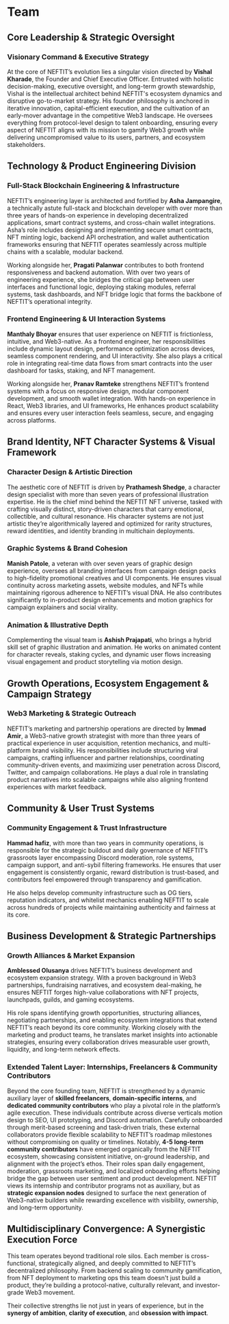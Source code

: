 # Team

## Core Leadership & Strategic Oversight

### Visionary Command & Executive Strategy

At the core of NEFTIT’s evolution lies a singular vision directed by **Vishal Kharade**, the Founder and Chief Executive Officer. Entrusted with holistic decision-making, executive oversight, and long-term growth stewardship, Vishal is the intellectual architect behind NEFTIT's ecosystem dynamics and disruptive go-to-market strategy. His founder philosophy is anchored in iterative innovation, capital-efficient execution, and the cultivation of an early-mover advantage in the competitive Web3 landscape. He oversees everything from protocol-level design to talent onboarding, ensuring every aspect of NEFTIT aligns with its mission to gamify Web3 growth while delivering uncompromised value to its users, partners, and ecosystem stakeholders.



## Technology & Product Engineering Division

### Full-Stack Blockchain Engineering & Infrastructure

NEFTIT’s engineering layer is architected and fortified by **Asha Jampangire**, a technically astute full-stack and blockchain developer with over more than three years of hands-on experience in developing decentralized applications, smart contract systems, and cross-chain wallet integrations. Asha’s role includes designing and implementing secure smart contracts, NFT minting logic, backend API orchestration, and wallet authentication frameworks ensuring that NEFTIT operates seamlessly across multiple chains with a scalable, modular backend.

Working alongside her, **Pragati Palanwar** contributes to both frontend responsiveness and backend automation. With over two years of engineering experience, she bridges the critical gap between user interfaces and functional logic, deploying staking modules, referral systems, task dashboards, and NFT bridge logic that forms the backbone of NEFTIT’s operational integrity.

### Frontend Engineering & UI Interaction Systems

**Manthaly Bhoyar** ensures that user experience on NEFTIT is frictionless, intuitive, and Web3-native. As a frontend engineer, her responsibilities include dynamic layout design, performance optimization across devices, seamless component rendering, and UI interactivity. She also plays a critical role in integrating real-time data flows from smart contracts into the user dashboard for tasks, staking, and NFT management.

Working alongside her, **Pranav Ramteke** strengthens NEFTIT’s frontend systems with a focus on responsive design, modular component development, and smooth wallet integration. With hands-on experience in React, Web3 libraries, and UI frameworks, He enhances product scalability and ensures every user interaction feels seamless, secure, and engaging across platforms.


## Brand Identity, NFT Character Systems & Visual Framework

### Character Design & Artistic Direction

The aesthetic core of NEFTIT is driven by **Prathamesh Shedge**, a character design specialist with more than seven years of professional illustration expertise. He is the chief mind behind the NEFTIT NFT universe, tasked with crafting visually distinct, story-driven characters that carry emotional, collectible, and cultural resonance. His character systems are not just artistic they’re algorithmically layered and optimized for rarity structures, reward identities, and identity branding in multichain deployments.

### Graphic Systems & Brand Cohesion

**Manish Patole**, a veteran with over seven years of graphic design experience, oversees all branding interfaces from campaign design packs to high-fidelity promotional creatives and UI components. He ensures visual continuity across marketing assets, website modules, and NFTs while maintaining rigorous adherence to NEFTIT’s visual DNA. He also contributes significantly to in-product design enhancements and motion graphics for campaign explainers and social virality.

### Animation & Illustrative Depth

Complementing the visual team is **Ashish Prajapati**, who brings a hybrid skill set of graphic illustration and animation. He works on animated content for character reveals, staking cycles, and dynamic user flows increasing visual engagement and product storytelling via motion design.

## Growth Operations, Ecosystem Engagement & Campaign Strategy

### Web3 Marketing & Strategic Outreach

NEFTIT’s marketing and partnership operations are directed by **Immad Amir**, a Web3-native growth strategist with more than three years of practical experience in user acquisition, retention mechanics, and multi-platform brand visibility. His responsibilities include structuring viral campaigns, crafting influencer and partner relationships, coordinating community-driven events, and maximizing user penetration across Discord, Twitter, and campaign collaborations. He plays a dual role in translating product narratives into scalable campaigns while also aligning frontend experiences with market feedback.



## Community & User Trust Systems

### Community Engagement & Trust Infrastructure

**Hammad hafiz**, with more than two years in community operations, is responsible for the strategic buildout and daily governance of NEFTIT’s grassroots layer encompassing Discord moderation, role systems, campaign support, and anti-sybil filtering frameworks. He ensures that user engagement is consistently organic, reward distribution is trust-based, and contributors feel empowered through transparency and gamification.

He also helps develop community infrastructure such as OG tiers, reputation indicators, and whitelist mechanics enabling NEFTIT to scale across hundreds of projects while maintaining authenticity and fairness at its core.

## Business Development & Strategic Partnerships

### Growth Alliances & Market Expansion

**Amblessed Olusanya** drives NEFTIT’s business development and ecosystem expansion strategy. With a proven background in Web3 partnerships, fundraising narratives, and ecosystem deal-making, he ensures NEFTIT forges high-value collaborations with NFT projects, launchpads, guilds, and gaming ecosystems.

His role spans identifying growth opportunities, structuring alliances, negotiating partnerships, and enabling ecosystem integrations that extend NEFTIT’s reach beyond its core community. Working closely with the marketing and product teams, he translates market insights into actionable strategies, ensuring every collaboration drives measurable user growth, liquidity, and long-term network effects.

### Extended Talent Layer: Internships, Freelancers & Community Contributors

Beyond the core founding team, NEFTIT is strengthened by a dynamic auxiliary layer of **skilled freelancers**, **domain-specific interns**, and **dedicated community contributors** who play a pivotal role in the platform’s agile execution. These individuals contribute across diverse verticals motion design to SEO, UI prototyping, and Discord automation. Carefully onboarded through merit-based screening and task-driven trials, these external collaborators provide flexible scalability to NEFTIT’s roadmap milestones without compromising on quality or timelines. Notably, **4-5 long-term community contributors** have emerged organically from the NEFTIT ecosystem, showcasing consistent initiative, on-ground leadership, and alignment with the project’s ethos. Their roles span daily engagement, moderation, grassroots marketing, and localized onboarding efforts helping bridge the gap between user sentiment and product development. NEFTIT views its internship and contributor programs not as auxiliary, but as **strategic expansion nodes** designed to surface the next generation of Web3-native builders while rewarding excellence with visibility, ownership, and long-term opportunity.

## Multidisciplinary Convergence: A Synergistic Execution Force

This team operates beyond traditional role silos. Each member is cross-functional, strategically aligned, and deeply committed to NEFTIT’s decentralized philosophy. From backend scaling to community gamification, from NFT deployment to marketing ops this team doesn't just build a product, they’re building a protocol-native, culturally relevant, and investor-grade Web3 movement.

Their collective strengths lie not just in years of experience, but in the **synergy of ambition**, **clarity of execution**, and **obsession with impact**.


